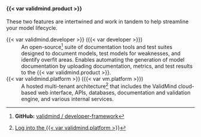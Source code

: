 #### {{< var validmind.product >}}

These two features are intertwined and work in tandem to help streamline your model lifecycle.

<span id="framework">{{< var validmind.developer >}} ({{< var developer >}})</span>
: An open-source^[**GitHub:** [validmind / developer-framework](https://github.com/validmind/developer-framework/)] suite of documentation tools and test suites designed to document models, test models for weaknesses, and identify overfit areas. Enables automating the generation of model documentation by uploading documentation, metrics, and test results to the {{< var validmind.product >}}.

<span id="platform">{{< var validmind.platform >}} ({{< var vm.platform >}})</span>
: A hosted multi-tenant architecture^[[Log into the {{< var validmind.platform >}}](/guide/configuration/log-in-to-validmind.qmd)] that includes the ValidMind cloud-based web interface, APIs, databases, documentation and validation engine, and various internal services. 
